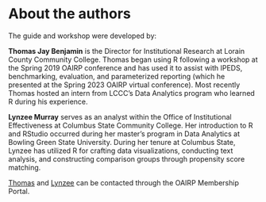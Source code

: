 # About the authors {.appendix}

The guide and workshop were developed by:

**Thomas Jay Benjamin** is the Director for Institutional Research at Lorain County Community College. Thomas began using R following a workshop at the Spring 2019 OAIRP conference and has used it to assist with IPEDS, benchmarking, evaluation, and parameterized reporting (which he presented at the Spring 2023 OAIRP virtual conference). Most recently Thomas hosted an intern from LCCC’s Data Analytics program who learned R during his experience.

**Lynzee Murray** serves as an analyst within the Office of Institutional Effectiveness at Columbus State Community College. Her introduction to R and RStudio occurred during her master's program in Data Analytics at Bowling Green State University. During her tenure at Columbus State, Lynzee has utilized R for crafting data visualizations, conducting text analysis, and constructing comparison groups through propensity score matching.

[Thomas](https://oairp.org/Sys/PublicProfile/61938198/5655464) and [Lynzee](https://oairp.org/Sys/PublicProfile/66831830/5655464) can be contacted through the OAIRP Membership Portal.